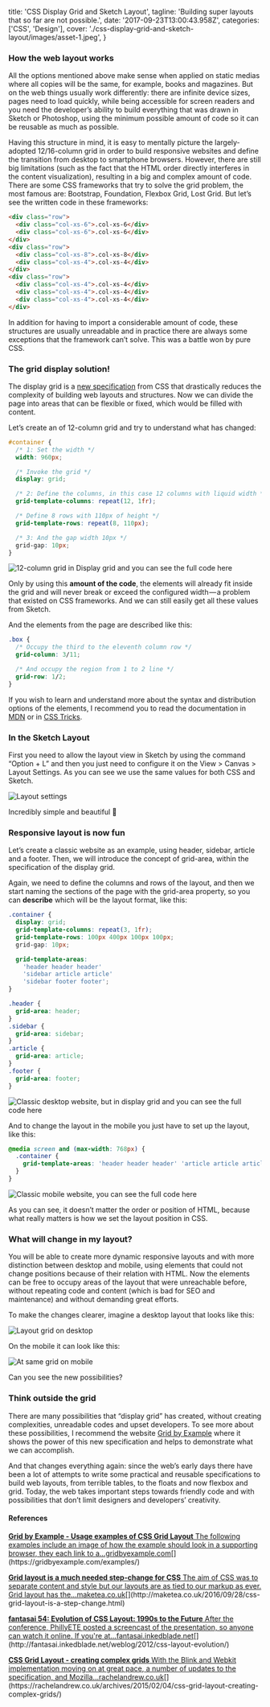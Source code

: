   title: 'CSS Display Grid and Sketch Layout',
  tagline: 'Building super layouts that so far are not possible.',
  date: '2017-09-23T13:00:43.958Z',
  categories: ['CSS', 'Design'],
  cover: './css-display-grid-and-sketch-layout/images/asset-1.jpeg',
}

### How the web layout works

All the options mentioned above make sense when applied on static medias where all copies will be the same, for example, books and magazines. But on the web things usually work differently: there are infinite device sizes, pages need to load quickly, while being accessible for screen readers and you need the developer’s ability to build everything that was drawn in Sketch or Photoshop, using the minimum possible amount of code so it can be reusable as much as possible.

Having this structure in mind, it is easy to mentally picture the largely-adopted 12/16-column grid in order to build responsive websites and define the transition from desktop to smartphone browsers. However, there are still big limitations (such as the fact that the HTML order directly interferes in the content visualization), resulting in a big and complex amount of code. There are some CSS frameworks that try to solve the grid problem, the most famous are: Bootstrap, Foundation, Flexbox Grid, Lost Grid. But let’s see the written code in these frameworks:

```html
<div class="row">
  <div class="col-xs-6">.col-xs-6</div>
  <div class="col-xs-6">.col-xs-6</div>
</div>
<div class="row">
  <div class="col-xs-8">.col-xs-8</div>
  <div class="col-xs-4">.col-xs-4</div>
</div>
<div class="row">
  <div class="col-xs-4">.col-xs-4</div>
  <div class="col-xs-4">.col-xs-4</div>
  <div class="col-xs-4">.col-xs-4</div>
</div>
```

In addition for having to import a considerable amount of code, these structures are usually unreadable and in practice there are always some exceptions that the framework can’t solve. This was a battle won by pure CSS.

### The grid display solution!

The display grid is a [new specification](https://developer.mozilla.org/en-US/docs/Web/CSS/CSS_Grid_Layout) from CSS that drastically reduces the complexity of building web layouts and structures. Now we can divide the page into areas that can be flexible or fixed, which would be filled with content.

Let’s create an of 12-column grid and try to understand what has changed:

```css
#container {
  /* 1: Set the width */
  width: 960px;

  /* Invoke the grid */
  display: grid;

  /* 2: Define the columns, in this case 12 columns with liquid width */
  grid-template-columns: repeat(12, 1fr);

  /* Define 8 rows with 110px of height */
  grid-template-rows: repeat(8, 110px);

  /* 3: And the gap width 10px */
  grid-gap: 10px;
}
```

![12-column grid in Display grid and you can see the full code [here](https://codepen.io/danilowzn/pen/NvzYoN)](./asset-2.png)

Only by using this **amount of the code**, the elements will already fit inside the grid and will never break or exceed the configured width — a problem that existed on CSS frameworks. And we can still easily get all these values from Sketch.

And the elements from the page are described like this:

```css
.box {
  /* Occupy the third to the eleventh column row */
  grid-column: 3/11;

  /* And occupy the region from 1 to 2 line */
  grid-row: 1/2;
}
```

If you wish to learn and understand more about the syntax and distribution options of the elements, I recommend you to read the documentation in [MDN](https://developer.mozilla.org/en-US/docs/Web/CSS/CSS_Grid_Layout) or in [CSS Tricks](https://css-tricks.com/snippets/css/complete-guide-grid/).

### In the Sketch Layout

First you need to allow the layout view in Sketch by using the command “Option + L” and then you just need to configure it on the View > Canvas > Layout Settings. As you can see we use the same values for both CSS and Sketch.

![Layout settings](./asset-3.png)

Incredibly simple and beautiful 🙂

### Responsive layout is now fun

Let’s create a classic website as an example, using header, sidebar, article and a footer. Then, we will introduce the concept of grid-area, within the specification of the display grid.

Again, we need to define the columns and rows of the layout, and then we start naming the sections of the page with the grid-area property, so you can **describe** which will be the layout format, like this:

```css
.container {
  display: grid;
  grid-template-columns: repeat(3, 1fr);
  grid-template-rows: 100px 400px 100px 100px;
  grid-gap: 10px;

  grid-template-areas:
    'header header header'
    'sidebar article article'
    'sidebar footer footer';
}

.header {
  grid-area: header;
}
.sidebar {
  grid-area: sidebar;
}
.article {
  grid-area: article;
}
.footer {
  grid-area: footer;
}
```

![Classic desktop website, but in display grid and you can see the full code [here](https://codepen.io/danilowzn/pen/rzRzzE?editors=1100)](./asset-4.jpeg)

And to change the layout in the mobile you just have to set up the layout, like this:

```css
@media screen and (max-width: 768px) {
  .container {
    grid-template-areas: 'header header header' 'article article article' 'sidebar sidebar sidebar' 'footer footer footer';
  }
}
```

![Classic mobile website, you can see the full code [here](https://codepen.io/danilowzn/pen/rzRzzE?editors=1100)](./asset-5.jpeg)

As you can see, it doesn’t matter the order or position of HTML, because what really matters is how we set the layout position in CSS.

### What will change in my layout?

You will be able to create more dynamic responsive layouts and with more distinction between desktop and mobile, using elements that could not change positions because of their relation with HTML. Now the elements can be free to occupy areas of the layout that were unreachable before, without repeating code and content (which is bad for SEO and maintenance) and without demanding great efforts.

To make the changes clearer, imagine a desktop layout that looks like this:

![Layout grid on desktop](./asset-6.jpeg)

On the mobile it can look like this:

![At same grid on mobile](./asset-7.jpeg)

Can you see the new possibilities?

### Think outside the grid

There are many possibilities that “display grid” has created, without creating complexities, unreadable codes and upset developers. To see more about these possibilities, I recommend the website [Grid by Example](https://gridbyexample.com/examples/) where it shows the power of this new specification and helps to demonstrate what we can accomplish.

And that changes everything again: since the web’s early days there have been a lot of attempts to write some practical and reusable specifications to build web layouts, from terrible tables, to the floats and now flexbox and grid. Today, the web takes important steps towards friendly code and with possibilities that don’t limit designers and developers’ creativity.

#### **References**

[**Grid by Example - Usage examples of CSS Grid Layout** The following examples include an image of how the example should look in a supporting browser, they each link to a…gridbyexample.com](https://gridbyexample.com/examples/ 'https://gridbyexample.com/examples/')[](https://gridbyexample.com/examples/)

[**Grid layout is a much needed step-change for CSS** The aim of CSS was to separate content and style but our layouts are as tied to our markup as ever. Grid layout has the…maketea.co.uk](http://maketea.co.uk/2016/09/28/css-grid-layout-is-a-step-change.html 'http://maketea.co.uk/2016/09/28/css-grid-layout-is-a-step-change.html')[](http://maketea.co.uk/2016/09/28/css-grid-layout-is-a-step-change.html)

[**fantasai 54: Evolution of CSS Layout: 1990s to the Future** After the conference, PhillyETE posted a screencast of the presentation, so anyone can watch it online. If you're at…fantasai.inkedblade.net](http://fantasai.inkedblade.net/weblog/2012/css-layout-evolution/ 'http://fantasai.inkedblade.net/weblog/2012/css-layout-evolution/')[](http://fantasai.inkedblade.net/weblog/2012/css-layout-evolution/)

[**CSS Grid Layout - creating complex grids** With the Blink and Webkit implementation moving on at great pace, a number of updates to the specification, and Mozilla…rachelandrew.co.uk](https://rachelandrew.co.uk/archives/2015/02/04/css-grid-layout-creating-complex-grids/ 'https://rachelandrew.co.uk/archives/2015/02/04/css-grid-layout-creating-complex-grids/')[](https://rachelandrew.co.uk/archives/2015/02/04/css-grid-layout-creating-complex-grids/)
